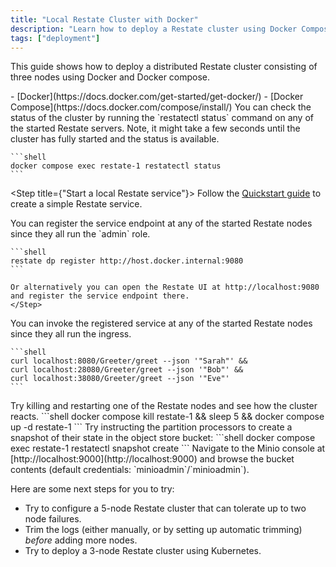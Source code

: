 ```yaml
---
title: "Local Restate Cluster with Docker"
description: "Learn how to deploy a Restate cluster using Docker Compose."
tags: ["deployment"]
---
```




This guide shows how to deploy a distributed Restate cluster consisting of three nodes using Docker and Docker compose.

<Info title="Prerequisites">
    - [Docker](https://docs.docker.com/get-started/get-docker/)
    - [Docker Compose](https://docs.docker.com/compose/install/)
</Info>

<Steps>
<Step title="Deploy the Restate cluster using Docker">
    <DockerComposeCluster/>
</Step>

<Step title="Check the cluster status">
    You can check the status of the cluster by running the `restatectl status` command on any of the started Restate servers.
    Note, it might take a few seconds until the cluster has fully started and the status is available.

    ```shell
    docker compose exec restate-1 restatectl status
    ```
</Step>

<Step title={"Start a local Restate service"}>
    Follow the [Quickstart guide](/quickstart) to create a simple Restate service.
</Step>

<Step title="Register the service endpoint">
    You can register the service endpoint at any of the started Restate nodes since they all run the `admin` role.

    ```shell
    restate dp register http://host.docker.internal:9080
    ```

    Or alternatively you can open the Restate UI at http://localhost:9080 and register the service endpoint there.
    </Step>

<Step title="Invoke the service">
    You can invoke the registered service at any of the started Restate nodes since they all run the ingress.

    ```shell
    curl localhost:8080/Greeter/greet --json '"Sarah"' &&
    curl localhost:28080/Greeter/greet --json '"Bob"' &&
    curl localhost:38080/Greeter/greet --json '"Eve"'
    ```
</Step>

<Step title="Kill and restart Restate servers">
    Try killing and restarting one of the Restate nodes and see how the cluster reacts.
    ```shell
    docker compose kill restate-1 &&
    sleep 5 &&
    docker compose up -d restate-1
    ```
</Step>

<Step title="Create snapshots">
    Try instructing the partition processors to create a snapshot of their state in the object store bucket:
    ```shell
    docker compose exec restate-1 restatectl snapshot create
    ```
    Navigate to the Minio console at [http://localhost:9000](http://localhost:9000) and browse the bucket contents (default credentials: `minioadmin`/`minioadmin`).
</Step>
<Step title="🎉Congratulations, you managed to run your first distributed Restate cluster and simulated some failures!"/>
</Steps>

Here are some next steps for you to try:

- Try to configure a 5-node Restate cluster that can tolerate up to two node failures.
- Trim the logs (either manually, or by setting up automatic trimming) _before_ adding more nodes.
- Try to deploy a 3-node Restate cluster using Kubernetes.
